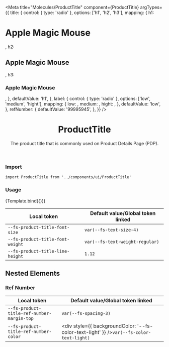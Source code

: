 
<Meta
  title="Molecules/ProductTitle"
  component={ProductTitle}
  argTypes={{
    title: {
      control: { type: 'radio' },
      options: ['h1', 'h2', 'h3'],
      mapping: {
        h1: <h1>Apple Magic Mouse</h1>,
        h2: <h2>Apple Magic Mouse</h2>,
        h3: <h3>Apple Magic Mouse</h3>,
      },
      defaultValue: 'h1',
    },
    label: {
      control: { type: 'radio' },
      options: ['low', 'medium', 'hight'],
      mapping: {
        low: <DiscountBadge listPrice={100} spotPrice={90} big />,
        medium: <DiscountBadge listPrice={100} spotPrice={70} big />,
        hight: <DiscountBadge listPrice={100} spotPrice={10} big />,
      },
      defaultValue: 'low',
    },
    refNumber: {
      defaultValue: '99995945',
    },
  }}
/>


<header>

# ProductTitle

The product title that is commonly used on Product Details Page (PDP).

</header>

### Import

`import ProductTitle from '../components/ui/ProductTitle'`

### Usage

<Canvas>
  <Story name="Default">{Template.bind({})}</Story>
</Canvas>

<ArgsTable story="Default" />

| Local token                                 | Default value/Global token linked          |
| ------------------------------------------- | ------------------------------------------ |
| <code>--fs-product-title-font-size</code>   | <code>var(--fs-text-size-4)</code>         |
| <code>--fs-product-title-font-weight</code> | <code>var(--fs-text-weight-regular)</code> |
| <code>--fs-product-title-line-height</code> | <code>1.12</code>                          |

## Nested Elements

### Ref Number

| Local token                                           | Default value/Global token linked                                                                   |
| ----------------------------------------------------- | --------------------------------------------------------------------------------------------------- |
| <code>--fs-product-title-ref-number-margin-top</code> | <code>var(--fs-spacing-3)</code>                                                                    |
| <code>--fs-product-title-ref-number-color</code>      | <div style={{ backgroundColor: '--fs-color-text-light' }} /><code>var(--fs-color-text-light)</code> |
